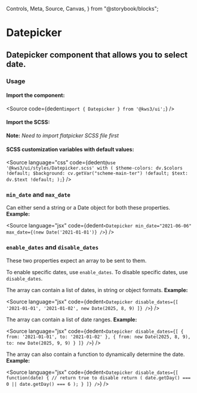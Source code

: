   Controls,
  Meta,
  Source,
  Canvas,
} from "@storybook/blocks";

<Version />

# Datepicker
## Datepicker component that allows you to select date.

<Meta of={Stories} />
<Canvas />
<Controls />

### Usage

#### Import the component:

<Source
  code={dedent`import { Datepicker } from '@kws3/ui';`}
/>

#### Import the SCSS:

<div className="notification is-warning">
  <strong>Note:</strong> <em>Need to import flatpicker SCSS file first</em>
</div>
<Source
  code={dedent`
    @use 'flatpickr/dist/flatpickr';
    @use '@kws3/ui/styles/Datepicker.scss';`}
/>

#### SCSS customization variables with default values:

<Source
  language="css"
  code={dedent`
      @use '@kws3/ui/styles/Datepicker.scss' with (
        $theme-colors: dv.$colors !default;
        $background: cv.getVar("scheme-main-ter") !default;
        $text: dv.$text !default;
      );
    `}
/>

### `min_date` and `max_date`

Can either send a string or a Date object for both these properties.
**Example:**

<Source
  language="jsx"
  code={dedent`
      <Datepicker
        min_date="2021-06-06"
        max_date={(new Date('2021-01-01')}
      />
    `}
/>

### `enable_dates` and `disable_dates`

These two properties expect an array to be sent to them.

To enable specific dates, use `enable_dates`. To disable specific dates, use `disable_dates`.

<div className="columns">
  <div className="column">

The array can contain a list of dates, in string or object formats.
**Example:**

<Source
  language="jsx"
  code={dedent`
      <Datepicker
        disable_dates={[
          '2021-01-01',
          '2021-01-02',
          new Date(2025, 8, 9)
        ]}
      />
    `}
/>

  </div>
  <div className="column">

The array can contain a list of date ranges.
**Example:**

<Source
  language="jsx"
  code={dedent`
      <Datepicker
        disable_dates={[
          {
            from: '2021-01-01',
            to: '2021-01-02'
          },
          {
            from: new Date(2025, 8, 9),
            to: new Date(2025, 9, 9)
          }
        ]}
      />
    `}
/>

  </div>
  <div className="column">

The array can also contain a function to dynamically determine the date.
**Example:**

<Source
  language="jsx"
  code={dedent`
      <Datepicker
        disable_dates={[
          function(date) {
            // return true to disable
            return (
              date.getDay() === 0 ||
              date.getDay() === 6
            );
          }
        ]}
      />
    `}
/>

  </div>
</div>
